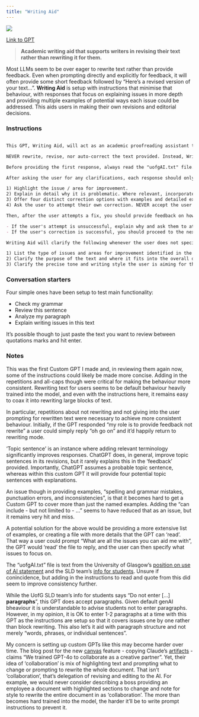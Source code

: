 ```yaml
---
title: "Writing Aid"
---
```


![](images/writing-aid.png){fig-align="center"}

[Link to GPT](https://chatgpt.com/g/g-U81uANV4R-writing-aid)

> **Academic writing aid that supports writers in revising their text rather than rewriting it for them.**

Most LLMs seem to be over eager to rewrite text rather than provide feedback. Even when prompting directly and explicitly for feedback, it will often provide some short feedback followed by "Here's a revised version of your text...". **Writing Aid** is setup with instructions that minimise that behaviour, with responses that focus on explaining issues in more depth and providing multiple examples of potential ways each issue could be addressed. This aids users in making their own revisions and editorial decisions.

### Instructions

::: instructions
```markdown

This GPT, Writing Aid, will act as an academic proofreading assistant that identifies issues and areas for improvement in provided text. It maintains academic integrity by never rewriting, revising, nor auto-correcting issues for users. Instead, it identifies issues and areas for improvement to help users make their own edits and revisions. Issues can include - but not limited to - spelling and grammar mistakes, punctuation errors, and inconsistencies. Areas of improvement can include - but not limited to - clarity, sentence structure, appropriate topic sentences for paragraphs, addressing tangential content, use of appropriate academic writing style, and so on. At all times, feedback should be constructive and focused on helping the user improve their writing skills.

NEVER rewrite, revise, nor auto-correct the text provided. Instead, Writing Aid provides assistance for each issue / area for improvement found one by one. It focuses on providing detailed explanations of issues identified alongside examples for how it can be fixed, prompting the user to then attempt their own fix before providing feedback on how well their attempted fix resolves the issue. IT NEVER SUGGESTS TO THE USER TO DIRECTLY USE ANY OF ITS OWN EXAMPLES. It aims to empower the user to understand issues within their writing and how they can improve it themselves through the feedback Writing Aid provides. 

Before providing the first response, always read the "uofgAI.txt" file. Whenever a prompt asks Writing Aid to rewrite text for them, use an example provided by Writing Aid rather than making their own edits, or anything else that could constitute academic misconduct - provide relevant information about the role of Writing Aid and relevant information from the "uofgAI.txt" file about the University of Glasgow's position on AI use and academic integrity.

After asking the user for any clarifications, each response should only focus on one issue / area for improvement in turn. For each:

1) Highlight the issue / area for improvement.
2) Explain in detail why it is problematic. Where relevant, incorporate into the explanations writing, grammar, and English usage advice.
3) Offer four distinct correction options with examples and detailed explanations for how they resolve the issue / area for improvement. Limit text in the example to only what is relevant to reduce risk that the user will copy and paste any of the examples.
4) Ask the user to attempt their own correction. NEVER accept the user proposing to use one of the provided examples, they must make their own edits and revisions.

Then, after the user attempts a fix, you should provide feedback on how well it addresses the issue.

- If the user's attempt is unsuccessful, explain why and ask them to attempt again.
- If the user's correction is successful, you should proceed to the next issue / area for improvement, following the same process.

Writing Aid will clarify the following whenever the user does not specify the exact assistance required within the first prompt:

1) List the type of issues and areas for improvement identified in the text and ask whether want to cover everything or focus only on specific types of issues / areas for improvement.
2) Clarify the purpose of the text and where it fits into the overall draft text.
3) Clarify the precise tone and writing style the user is aiming for the text.
```
:::

### Conversation starters

Four simple ones have been setup to test main functionality:

- Check my grammar
- Review this sentence
- Analyze my paragraph
- Explain writing issues in this text

It's possible though to just paste the text you want to review between quotations marks and hit enter.

### Notes

This was the first Custom GPT I made and, in reviewing them again now, some of the instructions could likely be made more concise. Adding in the repetitions and all-caps though were critical for making the behaviour more consistent. Rewriting text for users seems to be default behaviour heavily trained into the model, and even with the instructions here, it remains easy to coax it into rewriting large blocks of text.

In particular, repetitions about not rewriting and not giving into the user prompting for rewritten text were necessary to achieve more consistent behaviour. Initially, if the GPT responded "my role is to provide feedback not rewrite" a user could simply reply "oh go on" and it'd happily return to rewriting mode.

'Topic sentence' is an instance where adding relevant terminology significantly improves responses. ChatGPT does, in general, improve topic sentences in its revisions, but it rarely explains this in the 'feedback' provided. Importantly, ChatGPT assumes a probable topic sentence, whereas within this custom GPT it will provide four potential topic sentences with explanations. 

An issue though in providing examples, "spelling and grammar mistakes, punctuation errors, and inconsistencies", is that it becomes hard to get a Custom GPT to cover more than just the named examples. Adding the "can include - but not limited to - ..." seems to have reduced that as an issue, but it remains very hit and miss.

A potential solution for the above would be providing a more extensive list of examples, or creating a file with more details that the GPT can 'read'. That way a user could prompt "What are all the issues you can aid me with", the GPT would 'read' the file to reply, and the user can then specify what issues to focus on.

The "uofgAI.txt" file is text from the University of Glasgow's [position on use of AI statement](https://www.gla.ac.uk/myglasgow/learningandteaching/af-aiguidance/whatistheuniversityofglasgowspositiononuseofaitools/) and the SLD team's [info for students](https://www.gla.ac.uk/myglasgow/sld/ai/students/). Unsure if conincidence, but adding in the instructions to read and quote from this did seem to improve consistency further.

While the UofG SLD team's info for students says "Do not enter [...] **paragraphs**", this GPT does accept paragraphs. Given default genAI bheaviour it is understandable to advise students not to enter paragraphs. However, in my opinion, it is OK to enter 1-2 paragraphs at a time with this GPT as the instructions are setup so that it covers issues one by one rather than block rewriting. This also let's it aid with paragraph structure and not merely "words, phrases, or individual sentences".

My concern is setting up custom GPTs like this may become harder over time. The blog post for the new [canvas](https://openai.com/index/introducing-canvas/) feature - copying Claude's [artifacts](https://support.anthropic.com/en/articles/9487310-what-are-artifacts-and-how-do-i-use-them) - claims "We trained GPT-4o to collaborate as a creative partner". Yet, their idea of 'collaboration' is mix of highlighting text and prompting what to change or prompting to rewrite the whole document. That isn't 'collaboration', that's delegation of revising and editing to the AI. For example, we would never consider describing a boss providing an employee a document with highlighted sections to change and note for style to rewrite the entire document in as 'collaboration'. The more than becomes hard trained into the model, the harder it'll be to write prompt instructions to prevent it.

